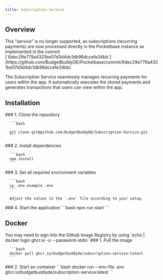 ```yaml
---
title: Subscription-Service
---
```


## Overview

<Callout title="Note" type="warn">
  This “service” is no longer supported, as subscriptions (recurring payments)
  are now processed directly in the Pocketbase instance as implemented in the
  commit
  [`6dec29e779a4321be07d3d4dc1db96dccefe34bb`](https://github.com/BudgetBuddyDE/Pocketbase/commit/6dec29e779a4321be07d3d4dc1db96dccefe34bb)
</Callout>

The Subscription Service seamlessly manages recurring payments for users within the app. It automatically
executes the stored payments and generates transactions that users can view within the app.

## Installation

<Steps>
   <Step>
      ### 1. Clone the repository

      ```bash

      git clone git@github.com:BudgetBuddyDE/Subscription-Service.git
      ```

   </Step>
   
   <Step>
      ### 2. Install dependencies

      ```bash
      npm install
      ```

   </Step>

   <Step>
      ### 3. Set all required environment variables

      ```bash
      cp .env.example .env
      ```

      Adjust the values in the `.env` file according to your setup.

   </Step>

   <Step>
      ### 4. Start the application
      ```bash
      npm run start
      ```
   </Step>
</Steps>

## Docker

<Callout title="Attention">
You may need to sign into the Github Image Registry by using `echo <GH_PAT> | docker login ghcr.io -u <GH_USERNAME> --password-stdin`
</Callout>

<Steps>
   <Step>
      ### 1. Pull the image

      ```bash
      docker pull ghcr.io/budgetbuddyde/subscription-service:latest
      ```

   </Step>

   <Step>
      ### 2. Start an container
      ```bash
      docker run --env-file .env ghcr.io/budgetbuddyde/subscription-service:latest
      ```
   </Step>
</Steps>
